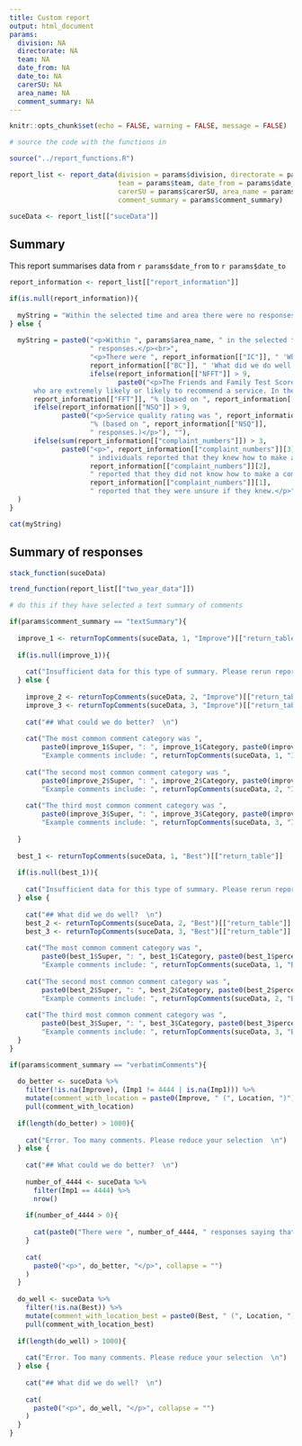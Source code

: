 ```yaml
---
title: Custom report
output: html_document
params:
  division: NA
  directorate: NA
  team: NA
  date_from: NA
  date_to: NA
  carerSU: NA
  area_name: NA
  comment_summary: NA
---
```


```r

knitr::opts_chunk$set(echo = FALSE, warning = FALSE, message = FALSE)

# source the code with the functions in

source("../report_functions.R")

report_list <- report_data(division = params$division, directorate = params$directorate, 
                           team = params$team, date_from = params$date_from, date_to = params$date_to, 
                           carerSU = params$carerSU, area_name = params$area_name,
                           comment_summary = params$comment_summary)

suceData <- report_list[["suceData"]]

```

## Summary

This report summarises data from `r params$date_from` to `r params$date_to`

```r

report_information <- report_list[["report_information"]]

if(is.null(report_information)){
  
  myString = "Within the selected time and area there were no responses"
} else {
  
  myString = paste0("<p>Within ", params$area_name, " in the selected time there were ", report_information[["NR"]],
                    " responses.</p><br>",
                    "<p>There were ", report_information[["IC"]], " 'What could we do better' responses and ",
                    report_information[["BC"]], " 'What did we do well' responses</p><br>",
                    ifelse(report_information[["NFFT"]] > 9,
                           paste0("<p>The Friends and Family Test Score is the proportion of patients
      who are extremely likely or likely to recommend a service. In the selected period of time it was ",
      report_information[["FFT"]], "% (based on ", report_information[["NFFT"]], " responses.)", "</p><br>"), ""),
      ifelse(report_information[["NSQ"]] > 9,
             paste0("<p>Service quality rating was ", report_information[["SQ"]], 
                    "% (based on ", report_information[["NSQ"]],
                    " responses.)</p>"), ""),
      ifelse(sum(report_information[["complaint_numbers"]]) > 3,
             paste0("<p>", report_information[["complaint_numbers"]][3], 
                    " individuals reported that they knew how to make a complaint, ",
                    report_information[["complaint_numbers"]][2], 
                    " reported that they did not know how to make a complaint, and ",
                    report_information[["complaint_numbers"]][1], 
                    " reported that they were unsure if they knew.</p>"), "")
  )
}

cat(myString)

```

## Summary of responses

```r

stack_function(suceData)

```

```r

trend_function(report_list[["two_year_data"]])

```

```r

# do this if they have selected a text summary of comments

if(params$comment_summary == "textSummary"){
  
  improve_1 <- returnTopComments(suceData, 1, "Improve")[["return_table"]]
  
  if(is.null(improve_1)){
    
    cat("Insufficient data for this type of summary. Please rerun report and select \"verbatim comments\"  \n  \n")
  } else {
    
    improve_2 <- returnTopComments(suceData, 2, "Improve")[["return_table"]]
    improve_3 <- returnTopComments(suceData, 3, "Improve")[["return_table"]]
    
    cat("## What could we do better?  \n")
    
    cat("The most common comment category was ", 
        paste0(improve_1$Super, ": ", improve_1$Category, paste0(improve_1$percent, "%. ")),
        "Example comments include: ", returnTopComments(suceData, 1, "Improve")[["return_comments"]])
    
    cat("The second most common comment category was ", 
        paste0(improve_2$Super, ": ", improve_2$Category, paste0(improve_2$percent, "%. ")),
        "Example comments include: ", returnTopComments(suceData, 2, "Improve")[["return_comments"]])
    
    cat("The third most common comment category was ", 
        paste0(improve_3$Super, ": ", improve_3$Category, paste0(improve_3$percent, "%. ")),
        "Example comments include: ", returnTopComments(suceData, 3, "Improve")[["return_comments"]], "  \n")
    
  }
  
  best_1 <- returnTopComments(suceData, 1, "Best")[["return_table"]]
  
  if(is.null(best_1)){
    
    cat("Insufficient data for this type of summary. Please rerun report and select verbatim comments  \n  \n")
  } else {
    
    cat("## What did we do well?  \n")
    best_2 <- returnTopComments(suceData, 2, "Best")[["return_table"]]
    best_3 <- returnTopComments(suceData, 3, "Best")[["return_table"]]
    
    cat("The most common comment category was ", 
        paste0(best_1$Super, ": ", best_1$Category, paste0(best_1$percent, "%. ")),
        "Example comments include: ", returnTopComments(suceData, 1, "Best")[["return_comments"]])
    
    cat("The second most common comment category was ", 
        paste0(best_2$Super, ": ", best_2$Category, paste0(best_2$percent, "%. ")),
        "Example comments include: ", returnTopComments(suceData, 2, "Best")[["return_comments"]])
    
    cat("The third most common comment category was ", 
        paste0(best_3$Super, ": ", best_3$Category, paste0(best_3$percent, "%. ")),
        "Example comments include: ", returnTopComments(suceData, 3, "Best")[["return_comments"]])
  }
}

```

```r

if(params$comment_summary == "verbatimComments"){
  
  do_better <- suceData %>% 
    filter(!is.na(Improve), (Imp1 != 4444 | is.na(Imp1))) %>% 
    mutate(comment_with_location = paste0(Improve, " (", Location, ")")) %>% 
    pull(comment_with_location)
  
  if(length(do_better) > 1000){
    
    cat("Error. Too many comments. Please reduce your selection  \n")
  } else {
    
    cat("## What could we do better?  \n")
    
    number_of_4444 <- suceData %>% 
      filter(Imp1 == 4444) %>% 
      nrow()
    
    if(number_of_4444 > 0){
      
      cat(paste0("There were ", number_of_4444, " responses saying that nothing could be improved  \n"))
    }
    
    cat(
      paste0("<p>", do_better, "</p>", collapse = "")
    )
  }
  
  do_well <- suceData %>% 
    filter(!is.na(Best)) %>% 
    mutate(comment_with_location_best = paste0(Best, " (", Location, ")")) %>% 
    pull(comment_with_location_best)
  
  if(length(do_well) > 1000){
    
    cat("Error. Too many comments. Please reduce your selection  \n")
  } else {
    
    cat("## What did we do well?  \n")
    
    cat(
      paste0("<p>", do_well, "</p>", collapse = "")
    )
  }
}

```


